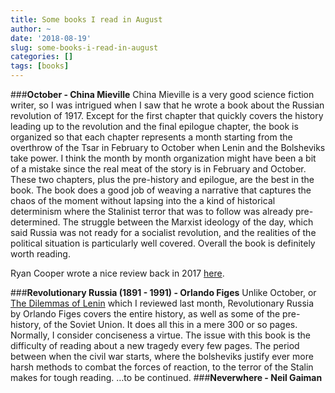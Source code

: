 ```yaml
---
title: Some books I read in August
author: ~
date: '2018-08-19'
slug: some-books-i-read-in-august
categories: []
tags: [books]
---
```


###**October - China Mieville**
China Mieville is a very good science fiction writer, so I was intrigued when I saw that he wrote a book about the Russian revolution of 1917. Except for the first chapter that quickly covers the history leading up to the revolution and the final epilogue chapter, the book is organized so that each chapter represents a month starting from the overthrow of the Tsar in February to October when Lenin and the Bolsheviks take power. I think the month by month organization might have been a bit of a mistake since the real meat of the story is in February and October. These two chapters, plus the pre-history and epilogue, are the best in the book. The book does a good job of weaving a narrative that captures the chaos of the moment without lapsing into the a kind of historical determinism where the Stalinist terror that was to follow was already pre-determined. The struggle between the Marxist ideology of the day, which said Russia was not ready for a socialist revolution, and the realities of the political situation is particularly well covered. Overall the book is definitely worth reading. 

Ryan Cooper wrote a nice review back in 2017 [here](http://theweek.com/articles/712961/lessons-russian-revolution-100-years-later).

###**Revolutionary Russia (1891 - 1991) - Orlando Figes**
Unlike October, or [The Dilemmas of Lenin](https://ryantravis.netlify.com/post/some-books-i-read-july/) which I reviewed last month, Revolutionary Russia by Orlando Figes covers the entire history, as well as some of the pre-history, of the Soviet Union. It does all this in a mere 300 or so pages. Normally, I consider conciseness a virtue. The issue with this book is the difficulty of reading about a new tragedy every few pages. The period between when the civil war starts, where the bolsheviks justify ever more harsh methods to combat the forces of reaction, to the terror of the Stalin makes for tough reading. 
...to be continued.
###**Neverwhere - Neil Gaiman**